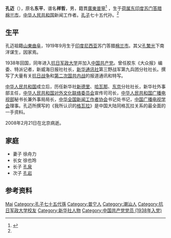 {{for|刘宋奉圣亭侯孔迈|孔迈 (刘宋)}}
'''孔迈'''（{{Bd|1919年|9月|2008年|2月21日}}），原名'''东平'''，谱名'''祥哲'''，男，籍貫[[廣東|廣東]][[普寧|普寧]]<ref name="#1">{{Cite journal|url=http://lib.cqvip.com/Qikan/Article/Detail?id=24536358|title=“妈妈，把我献给祖国吧!”——记印尼归侨孔迈的爱国情怀|author=黄振坤, 黄永存|year=2007|issue=05|issn=1002-3801|journal=海内与海外|doi=|access-date=2020-04-27|archive-date=2020-10-28|archive-url=https://web.archive.org/web/20201028120542/http://lib.cqvip.com/Qikan/Article/Detail?id=24536358|dead-url=no}}</ref>
，生于[[荷属东印度|荷属东印度]][[苏门答腊|苏门答腊]][[棉兰市|棉兰市]]，[[中华人民共和国|中华人民共和国]]新闻工作者。[[孔子|孔子]]七十五代孙。<ref name="#1"/>

== 生平 ==
孔迈祖籍[[山東|山東]][[曲阜|曲阜]]，1919年9月生于[[印度尼西亚|印度尼西亚]]苏门答腊[[棉兰市|棉兰市]]。其父[[孔繁光|孔繁光]]下南洋谋生，因家焉。

1938年回国，同年进入[[抗日军政大学|抗日军政大学]]并加入[[中国共产党|中国共产党]]。曾任胶东《大众报》编委、特派记者，新威海日报社社长，[[新华通讯社|新华通讯社]]第三野战军第九兵团分社社长。撰写了大量有关[[抗日战争|抗日战争]]和[[第二次国共内战|第二次国共内战]]的报道通讯和特写。

[[中华人民共和国|中华人民共和国]]成立后，历任新华社[[新德里|新德里]]、[[哈瓦那|哈瓦那]]、[[东京|东京]]分社社长，新华社外事部主任，[[中华人民共和国对外文化联络委员会|中华人民共和国对外文化联络委员会]]宣传司司长，[[中华人民共和国广播电视部|中华人民共和国广播电视部]]秘书长兼外事局局长，[[中华全国新闻工作者协会|中华全国新闻工作者协会]]书记处书记，[[中国广播电视学会|中国广播电视学会]]理事。孔迈所撰写的《我所认识的[[格瓦拉|格瓦拉]]》是中国大陆同格瓦拉关系的最全面的一手资料。

2008年2月21日在北京病逝。

== 家庭 ==
* 妻子  徐舟力
* 长女  徐也玲
* 长子  [[孔泉|孔泉]]
* 次子  [[孔岩|孔岩]]

== 参考资料 ==
{{reflist}}

{{中华全国新闻工作者协会第三届理事会}}

{{Authority control}}
{{DEFAULTSORT:Kong孔}}
[[Category:孔姓|Mai]]
[[Category:孔子七十五代孫|Category:孔子七十五代孫]]
[[Category:普宁人|Category:普宁人]]
[[Category:潮汕人|Category:潮汕人]]
[[Category:抗日军政大学校友|Category:抗日军政大学校友]]
[[Category:新华社人物|Category:新华社人物]]
[[Category:中国共产党党员_(1938年入党)|Category:中国共产党党员 (1938年入党)]]